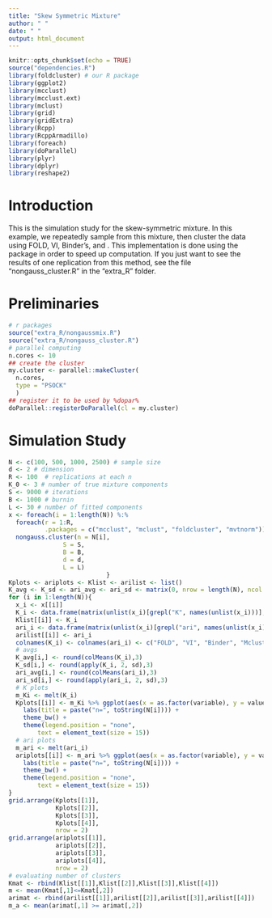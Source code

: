 ```yaml
---
title: "Skew Symmetric Mixture"
author: " "
date: " "
output: html_document
---
```

```r
knitr::opts_chunk$set(echo = TRUE)
source("dependencies.R")
library(foldcluster) # our R package
library(ggplot2)
library(mcclust)
library(mcclust.ext)
library(mclust)
library(grid)
library(gridExtra)
library(Rcpp)
library(RcppArmadillo)
library(foreach)
library(doParallel)
library(plyr)
library(dplyr)
library(reshape2)
```
# Introduction
This is the simulation study for the skew-symmetric mixture. In this example, we repeatedly sample from this mixture, then cluster the data using FOLD, VI, Binder's, and \texttt{mclust}. This implementation is done using the \texttt{foreach} package in order to speed up computation. If you just want to see the results of one replication from this method, see the file "nongauss_cluster.R" in the "extra_R" folder.

# Preliminaries
```r
# r packages
source("extra_R/nongaussmix.R")
source("extra_R/nongauss_cluster.R")
# parallel computing
n.cores <- 10
## create the cluster
my.cluster <- parallel::makeCluster(
  n.cores, 
  type = "PSOCK"
  )
## register it to be used by %dopar%
doParallel::registerDoParallel(cl = my.cluster)
```

# Simulation Study
```r
N <- c(100, 500, 1000, 2500) # sample size
d <- 2 # dimension
R <- 100  # replications at each n
K_0 <- 3 # number of true mixture components
S <- 9000 # iterations
B <- 1000 # burnin
L <- 30 # number of fitted components
x <- foreach(i = 1:length(N)) %:%
  foreach(r = 1:R,
          .packages = c("mcclust", "mclust", "foldcluster", "mvtnorm")) %dopar% {
  nongauss.cluster(n = N[i],
               S = S,
               B = B,
               d = d,
               L = L)
                           }
Kplots <- ariplots <- Klist <- arilist <- list()
K_avg <- K_sd <- ari_avg <- ari_sd <- matrix(0, nrow = length(N), ncol = 4)
for (i in 1:length(N)){
  x_i <- x[[i]]
  K_i <- data.frame(matrix(unlist(x_i)[grepl("K", names(unlist(x_i)))], byrow = T, ncol = 4))
  Klist[[i]] <- K_i
  ari_i <- data.frame(matrix(unlist(x_i)[grepl("ari", names(unlist(x_i)))], byrow = T, ncol = 4))
  arilist[[i]] <- ari_i
  colnames(K_i) <- colnames(ari_i) <- c("FOLD", "VI", "Binder", "Mclust")
  # avgs
  K_avg[i,] <- round(colMeans(K_i),3)
  K_sd[i,] <- round(apply(K_i, 2, sd),3)
  ari_avg[i,] <- round(colMeans(ari_i),3)
  ari_sd[i,] <- round(apply(ari_i, 2, sd),3)
  # K plots
  m_Ki <- melt(K_i)
  Kplots[[i]] <- m_Ki %>% ggplot(aes(x = as.factor(variable), y = value, fill = as.factor(variable))) +   geom_boxplot() + xlab("Method") + ylab("No. of Clusters") +
    labs(title = paste("n=", toString(N[i]))) + 
    theme_bw() + 
    theme(legend.position = "none",
        text = element_text(size = 15)) 
  # ari plots
  m_ari <- melt(ari_i)
  ariplots[[i]] <- m_ari %>% ggplot(aes(x = as.factor(variable), y = value, fill = as.factor(variable)))  + geom_boxplot() + xlab("Method") + ylab("Adjusted Rand Index") +
    labs(title = paste("n=", toString(N[i]))) + 
    theme_bw() + 
    theme(legend.position = "none",
        text = element_text(size = 15)) 
}
grid.arrange(Kplots[[1]],
             Kplots[[2]],
             Kplots[[3]],
             Kplots[[4]],
             nrow = 2)
grid.arrange(ariplots[[1]],
             ariplots[[2]],
             ariplots[[3]],
             ariplots[[4]],
             nrow = 2)
# evaluating number of clusters
Kmat <- rbind(Klist[[1]],Klist[[2]],Klist[[3]],Klist[[4]])
m <- mean(Kmat[,1]<=Kmat[,2])
arimat <- rbind(arilist[[1]],arilist[[2]],arilist[[3]],arilist[[4]])
m_a <- mean(arimat[,1] >= arimat[,2])
```

